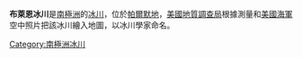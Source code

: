 '''布萊恩冰川'''是[[南極洲|南極洲]]的[[冰川|冰川]]，位於[[帕爾默地|帕爾默地]]，[[美國地質調查局|美國地質調查局]]根據測量和[[美國海軍|美國海軍]]空中照片把該冰川繪入地圖，以冰川學家命名。

{{Coord|73|30|S|61|33|W|source:GNIS|display=title}}

{{Antarctica-geo-stub}}
[[Category:南極洲冰川|Category:南極洲冰川]]